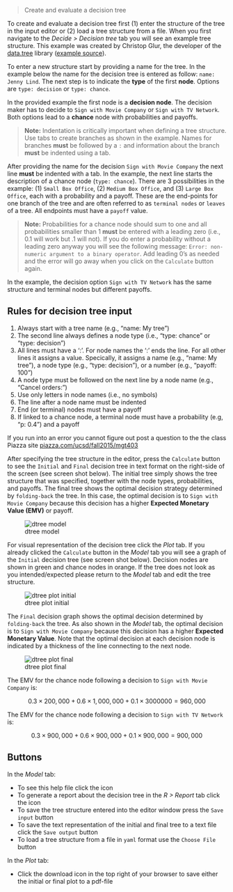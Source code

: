 > Create and evaluate a decision tree

To create and evaluate a decision tree first (1) enter the structure of the tree in the input editor or (2) load a tree structure from a file. When you first navigate to the _Decide > Decision tree_ tab you will see an example tree structure. This example was created by Christop Glur, the developer of the [data.tree](https://github.com/gluc/data.tree) library ([example source](https://github.com/gluc/useR15/blob/master/00_data/jennylind.yaml)).

To enter a new structure start by providing a name for the tree. In the example below the name for the decision tree is entered as follow: `name: Jenny Lind`. The next step is to indicate the **type** of the first **node**. Options are `type: decision` or `type: chance`.

In the provided example the first node is a **decision node**. The decision maker has to decide to `Sign with Movie Company` or `Sign with TV Network`. Both options lead to a **chance** node with probabilities and payoffs.

> **Note:** Indentation is critically important when defining a tree structure. Use tabs to create branches as shown in the example. Names for branches **must** be followed by a `:` and information about the branch **must** be indented using a tab.

After providing the name for the decision `Sign with Movie Company` the next line **must** be indented with a tab. In the example, the next line starts the description of a chance node (`type: chance`). There are 3 possibilities in the example: (1) `Small Box Office`, (2) `Medium Box Office`, and (3) `Large Box Office`, each with a probability and a payoff. These are the end-points for one branch of the tree and are often referred to as `terminal nodes` or `leaves` of a tree. All endpoints must have a `payoff` value.

> **Note:** Probabilities for a chance node should sum to one and all probabilities smaller than 1 **must** be entered with a leading zero (i.e., 0.1 will work but .1 will not). If you do enter a probability without a leading zero anyway you will see the following message: `Error: non-numeric argument to a binary operator`. Add leading 0's as needed and the error will go away when you click on the `Calculate` button again.

In the example, the decision option `Sign with TV Network` has the same structure and terminal nodes but different payoffs.

## Rules for decision tree input

1. Always start with a tree name (e.g., "name: My tree")
2. The second line always defines a node type (i.e., "type: chance" or "type: decision")
3. All lines must have a ':'. For node names the ':' ends the line. For all other lines it assigns a value.  Specically, it assigns a name (e.g., "name: My tree"), a node type (e.g., "type: decision"), or a number (e.g., "payoff: 100") 
4. A node type must be followed on the next line by a node name (e.g., "Cancel orders:")
5. Use only letters in node names (i.e., no symbols)
6. The line after a node name must be indented
7. End (or terminal) nodes must have a payoff
8. If linked to a chance node, a terminal node must have a probability (e.g, "p: 0.4") and a payoff

If you run into an error you cannot figure out post a question to the the class Piazza site <a href="https://piazza.com/ucsd/fall2015/mgt403" target="_blank" >piazza.com/ucsd/fall2015/mgt403</a>

After specifying the tree structure in the editor, press the `Calculate` button to see the `Initial` and `Final` decision tree in text format on the right-side of the screen (see screen shot below). The initial tree simply shows the tree structure that was specified, together with the node types, probabilities, and payoffs. The final tree shows the optimal decision strategy determined by `folding-back` the tree. In this case, the optimal decision is to `Sign with Movie Company` because this decision has a higher **Expected Monetary Value (EMV)** or payoff.

![dtree model](figures_quant/dtree_model.png)

For visual representation of the decision tree click the _Plot_ tab. If you already clicked the `Calculate` button in the _Model_ tab you will see a graph of the `Initial` decision tree (see screen shot below). Decision nodes are shown in green and chance nodes in orange. If the tree does not look as you intended/expected please return to the _Model_ tab and edit the tree structure.

![dtree plot initial](figures_quant/dtree_plot_initial.png)

The `Final` decision graph shows the optimal decision determined by `folding-back` the tree. As also shown in the _Model_ tab, the optimal decision is to `Sign with Movie Company` because this decision has a higher **Expected Monetary Value**. Note that the optimal decision at each decision node is indicated by a thickness of the line connecting to the next node.

![dtree plot final](figures_quant/dtree_plot_final.png)

The EMV for the chance node following a decision to `Sign with Movie Company` is:

$$
	0.3 \times 200,000 + 0.6 \times 1,000,000 + 0.1 \times 3000000 = 960,000
$$

The EMV for the chance node following a decision to `Sign with TV Network` is:

$$
	0.3 \times 900,000 + 0.6 \times 900,000 + 0.1 \times 900,000 = 900,000
$$

## Buttons

In the _Model_ tab:

* To see this help file click the <i class="fa fa-question" ></i> icon
* To generate a report about the decision tree in the _R > Report_ tab click the <i class="fa fa-edit" ></i> icon
* To save the tree structure entered into the editor window press the `Save input` button
* To save the text representation of the initial and final tree to a text file click the `Save output` button
* To load a tree structure from a file in `yaml` format use the `Choose File` button

In the _Plot_ tab:

* Click the download icon in the top right of your browser to save either the initial or final plot to a pdf-file
